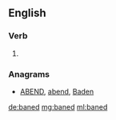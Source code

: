 ==English==

===Verb===
{{head|en|verb form}}

# {{en-past of|bane}}

===Anagrams===
* [[ABEND#English|ABEND]], [[abend#English|abend]], [[Baden#English|Baden]]

[[de:baned]]
[[mg:baned]]
[[ml:baned]]